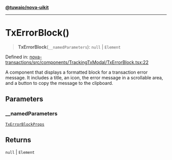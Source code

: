 [**@tuwaio/nova-uikit**](../../../README.md)

***

# TxErrorBlock()

> **TxErrorBlock**(`__namedParameters`): `null` \| `Element`

Defined in: [nova-transactions/src/components/TrackingTxModal/TxErrorBlock.tsx:22](https://github.com/TuwaIO/nova-uikit/blob/0b297c472eee91386614e9a3e496df0839899583/packages/nova-transactions/src/components/TrackingTxModal/TxErrorBlock.tsx#L22)

A component that displays a formatted block for a transaction error message.
It includes a title, an icon, the error message in a scrollable area,
and a button to copy the message to the clipboard.

## Parameters

### \_\_namedParameters

[`TxErrorBlockProps`](../type-aliases/TxErrorBlockProps.md)

## Returns

`null` \| `Element`
